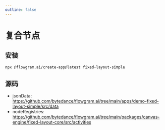 ```yaml
---
outline: false
---
```



# 复合节点


<CompositeNodesPreview cellHeight={500}/>

## 安装

```bash
npx @flowgram.ai/create-app@latest fixed-layout-simple
```

## 源码

- jsonData: https://github.com/bytedance/flowgram.ai/tree/main/apps/demo-fixed-layout-simple/src/data
- nodeRegistries: https://github.com/bytedance/flowgram.ai/tree/main/packages/canvas-engine/fixed-layout-core/src/activities
